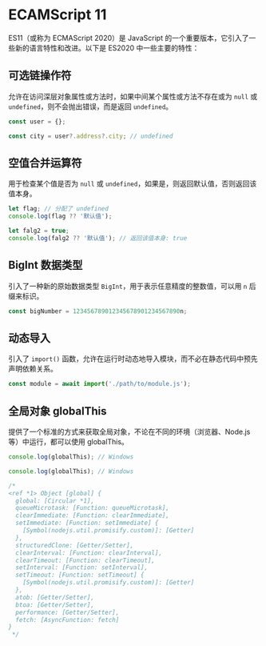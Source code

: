 # ECAMScript 11

ES11（或称为 ECMAScript 2020）是 JavaScript 的一个重要版本，它引入了一些新的语言特性和改进。以下是 ES2020 中一些主要的特性：

## 可选链操作符

允许在访问深层对象属性或方法时，如果中间某个属性或方法不存在或为 `null` 或 `undefined`，则不会抛出错误，而是返回 `undefined`。

```js
const user = {};

const city = user?.address?.city; // undefined
```

## 空值合并运算符

用于检查某个值是否为 `null` 或 `undefined`，如果是，则返回默认值，否则返回该值本身。

```js
let flag; // 分配了 undefined
console.log(flag ?? '默认值');

let falg2 = true;
console.log(falg2 ?? '默认值'); // 返回该值本身: true
```

## BigInt 数据类型

引入了一种新的原始数据类型 `BigInt`，用于表示任意精度的整数值，可以用 `n` 后缀来标识。

```js
const bigNumber = 123456789012345678901234567890n;
```

## 动态导入

引入了 `import()` 函数，允许在运行时动态地导入模块，而不必在静态代码中预先声明依赖关系。

```js
const module = await import('./path/to/module.js');
```

## 全局对象 globalThis

提供了一个标准的方式来获取全局对象，不论在不同的环境（浏览器、Node.js 等）中运行，都可以使用 globalThis。

```js title="浏览器环境"
console.log(globalThis); // Windows
```

```js title="Node.js 环境"
console.log(globalThis); // Windows

/*
<ref *1> Object [global] {
  global: [Circular *1],
  queueMicrotask: [Function: queueMicrotask],
  clearImmediate: [Function: clearImmediate],
  setImmediate: [Function: setImmediate] {
    [Symbol(nodejs.util.promisify.custom)]: [Getter]
  },
  structuredClone: [Getter/Setter],
  clearInterval: [Function: clearInterval],
  clearTimeout: [Function: clearTimeout],
  setInterval: [Function: setInterval],
  setTimeout: [Function: setTimeout] {
    [Symbol(nodejs.util.promisify.custom)]: [Getter]
  },
  atob: [Getter/Setter],
  btoa: [Getter/Setter],
  performance: [Getter/Setter],
  fetch: [AsyncFunction: fetch]
}
 */
```
